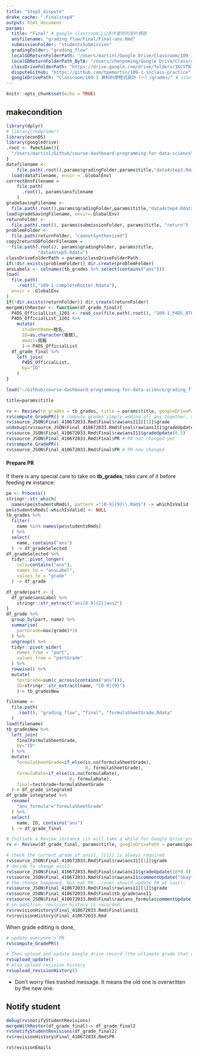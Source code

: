 ```yaml
---
title: "Step5_dispute"
drake_cache: ".Finalstep4"
output: html_document
params:
  title: "Final" # google classroom上公告作業時所用的標題
  ansfilename: "grading_flow/Final/Final-ans.Rmd"
  submissionFolder: "studentsSubmission"
  gradingFolder: "grading_flow"
  localGDReturnFolderPath: "/Users/martinl/Google Drive/Classroom/109-1 資料科學程式設計（一）/Return"
  localGDReturnFolderPath_ByTA: "/Users/chenpoming/Google Drive/Classroom/109-1 資料科學程式設計（一）/Return"
  classDriveFolderPath: "https://drive.google.com/drive/folders/1KCVTNlLMspbo5tLmLbhrHUxazutrm0Nz?usp=sharing"
  disputeGithub: "https://github.com/tpemartin/109-1-inclass-practice"
  googleDrivePath: "Classroom/109-1 資料科學程式設計（一）/grades/" # start after My Drive/
---
```


```r
knitr::opts_chunk$set(echo = TRUE)
```

## makecondition

```r
library(dplyr)
# library(rmdgrader)
library(econDS)
library(googledrive)
.root <- function(){
  "/Users/martinl/Github/course-dashboard-programming-for-data-science"
}
datafilename <- 
    file.path(.root(),params$gradingFolder,params$title,"data4step3.Rdata")
  load(datafilename, envir = .GlobalEnv)
correctAnsFilename = 
    file.path(
      .root(), params$ansfilename
    ) 
gradeSavingFilename <- 
  file.path(.root(),params$gradingFolder,params$title,"data4step4.Rdata")
load(gradeSavingFilename, envir=.GlobalEnv)
returnFolder <-
  file.path(.root(), params$submissionFolder, params$title, "return")
problemFolder <- 
  file.path(returnFolder, "cannotSynthesized")
copy2returnGDfolderFilename = 
  file.path(.root(), params$gradingFolder, params$title,
            "data4step5.Rdata")
classDriveFolderPath = params$classDriveFolderPath 
if(!dir.exists(problemFolder)) dir.create(problemFolder)
ansLabels <- colnames(tb_grades %>% select(contains("ans")))
load(
  file.path(
    .root(),"109-1-completeRoster.Rdata"),
  envir = .GlobalEnv
)
if(!dir.exists(returnFolder)) dir.create(returnFolder)
mergeWithRoster <- function(df_grade_final){
  P4DS_OfficialList_1201 <- read_csv(file.path(.root(), "109-1_P4DS_NTPU_Official_List/P4DS_OfficialList_1201.csv"))
  P4DS_OfficialList_1201 %>% 
    mutate(
      studentName=姓名,
      ID=as.character(帳號),
      email=信箱
      )-> P4DS_OfficialList
  df_grade_final %>%
    left_join(
      P4DS_OfficialList,
      by="ID"
    ) 
}

```


```r
load("~/Github/course-dashboard-programming-for-data-science/grading_flow/Final/data4step4.Rdata")

title=params$title
```

```r
rv <- Review(tb_grades = tb_grades, title = params$title, googleDrivePath = params$googleDrivePath)
rv$compute_GradePR() # compute grades simply adding all ans together, and generate PR
rv$source_JSON$Final_410672033.Rmd$Final$raw$ans111[[1]]$grade
undebug(rv$source_JSON$Final_410672033.Rmd$Final$raw$ans111$gradeUpdate)
rv$source_JSON$Final_410672033.Rmd$Final$raw$ans111$gradeUpdate(0.5)
rv$source_JSON$Final_410672033.Rmd$Final$PR # PR not changed yet
rv$compute_GradePR()
rv$source_JSON$Final_410672033.Rmd$Final$PR # PR now changed
```

#### Prepare PR

If there is any special care to take on **tb_grades**, take care of it before feeding **rv** instance:
```r
pe <- Process()
stringr::str_which(
  names(pe$studentsRmds), pattern ="[0-9]{9}\\.Rmd$") -> whichIsValid
pe$studentsRmds[-whichIsValid] <- NULL
tb_grades %>% 
  filter(
    name %in% names(pe$studentsRmds)
  ) %>%
  select(
    name, contains("ans")
  ) -> df_gradeSelected
df_gradeSelected %>%
  tidyr::pivot_longer(
    cols=contains("ans"),
    names_to = "ansLabel",
    values_to = "grade"
  ) -> df_grade

df_grade$part <- {
  df_grade$ansLabel %>%
    stringr::str_extract("ans[0-9]{2}|ans2")
}
df_grade %>%
  group_by(part, name) %>%
  summarise(
    partGrade=max(grade)*18
  ) %>%
  ungroup() %>%
  tidyr::pivot_wider(
    names_from = "part",
    values_from = "partGrade"
  ) %>% 
  rowwise() %>%
  mutate(
    testGrade=sum(c_across(contains("ans"))),
    ID=stringr::str_extract(name, "[0-9]{9}")
    )-> tb_gradesNew

filename <- 
  file.path(
    .root(), "grading_flow", "final", "formulaSheetGrade.Rdata"
  )
load(filename)
tb_gradesNew %>%
  left_join(
    finalFormulaSheetGrade,
    by="ID"
  ) %>%
  mutate(
    formulaSheetGrade=if_else(is.na(formulaSheetGrade),
                              0, formulaSheetGrade),
    formulaRate=if_else(is.na(formulaRate),
                        0, formulaRate),
    final=testGrade+formulaSheetGrade
  )-> df_grade_integrated
df_grade_integrated %>% 
  rename(
    "ans_formula"="formulaSheetGrade"
  ) %>%
  select(
    name, ID, contains("ans")
  ) -> df_grade_final
```

```r
# Initiate a Review instance (it will take a while for Google Drive properly linked):
rv <- Review(df_grade_final, params$title, googleDrivePath = params$googleDrivePath)

# check the current grade of ans11, [[1]] is always required
rv$source_JSON$Final_410672033.Rmd$Final$raw$ans11[[1]]$grade
# decide to change ans11
rv$source_JSON$Final_410672033.Rmd$Final$raw$ans11$gradeUpdate(18*0.5)
rv$source_JSON$Final_410672033.Rmd$Final$raw$ans11$commentUpdate("okay")
# the change happened, but not PR...(user should update PR at last):
rv$source_JSON$Final_410672033.Rmd$Final$raw$ans11[[1]]$grade
rv$source_JSON$Final_410672033.Rmd$Final$tb_grade$ans11
rv$source_JSON$Final_410672033.Rmd$Final$raw$ans_formula$commentUpdate("test")
# in addition, revision history is recorded:
rv$revisionHistory$Final_410672033.Rmd$Final$ans11
rv$revisionHistory$Final_410672033.Rmd
```

When grade editing is done,
```r
# update everyone's PR
rv$compute_GradePR()
```


```r
# Then upload and update Google drive record (the ultimate grade that counts)
rv$upload_update()
# Also upload revision history
rv$upload_revisionHistory()
```

  * Don't worry files trashed message. It means the old one is overwritten by the new one.
  
## Notify student

```r
debug(rv$notifyStudentRevisions)
mergeWithRoster(df_grade_final)-> df_grade_final2
rv$notifyStudentRevisions(df_grade_final2)
rv$revisionHistory$Final_410672033.Rmd$PR
```


```r
rv$revisionEmails
```



